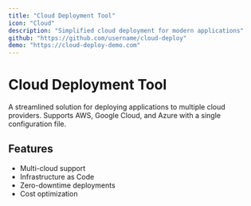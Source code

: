 ```yaml
---
title: "Cloud Deployment Tool"
icon: "Cloud"
description: "Simplified cloud deployment for modern applications"
github: "https://github.com/username/cloud-deploy"
demo: "https://cloud-deploy-demo.com"
---
```


# Cloud Deployment Tool

A streamlined solution for deploying applications to multiple cloud providers. Supports AWS, Google Cloud,
and Azure with a single configuration file.

## Features

- Multi-cloud support
- Infrastructure as Code
- Zero-downtime deployments
- Cost optimization
